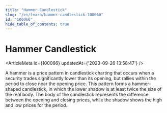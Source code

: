 ```yaml
---
title: "Hammer Candlestick"
slug: "/en/learn/hammer-candlestick-100066"
id: "100066"
hide_table_of_contents: true
---
```



# Hammer Candlestick

<ArticleMeta id={100066} updatedAt={'2023-09-26 13:58:47'} />
<div className='border-solid border-b border-t-0 my-4 border-[var(--ifm-color-gray-300)]' />

A hammer is a price pattern in candlestick charting that occurs when a security trades significantly lower than its opening, but rallies within the period to close near the opening price. This pattern forms a hammer-shaped candlestick, in which the lower shadow is at least twice the size of the real body. The body of the candlestick represents the difference between the opening and closing prices, while the shadow shows the high and low prices for the period.
